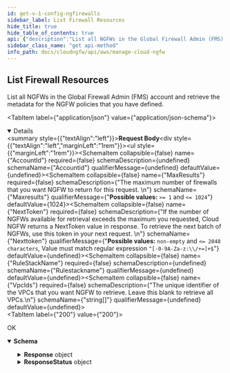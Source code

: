```yaml
---
id: get-v-1-config-ngfirewalls
sidebar_label: List Firewall Resources
hide_title: true
hide_table_of_contents: true
api: {"description":"List all NGFWs in the Global Firewall Admin (FMS) account and retrieve the metadata for the NGFW policies that you have defined.\n","operationId":"get-v1-config-ngfirewalls","parameters":[],"requestBody":{"content":{"application/json":{"schema":{"additionalProperties":false,"properties":{"AccountId":{"title":"Accountid","type":"string"},"MaxResults":{"default":1024,"description":"The maximum number of firewalls that you want NGFW to return for this request. \n","maximum":1024,"minimum":1,"title":"Maxresults","type":"integer"},"NextToken":{"description":"If the number of NGFWs available for retrieval exceeds the maximum you requested, Cloud NGFW returns a NextToken value in response. To retrieve the next batch of NGFWs, use this token in your next request.                            \n","maxLength":2048,"minLength":1,"pattern":"^[-0-9A-Za-z:\\/+=]+$","title":"Nexttoken","type":"string"},"RuleStackName":{"title":"Rulestackname","type":"string"},"VpcIds":{"description":"The unique identifier of the VPCs that you want NGFW to retrieve. Leave this blank to retrieve all VPCs.\n","items":{"type":"string"},"title":"Vpcids","type":"array"}},"title":"ListFWResourceRequest","type":"object"}}}},"responses":{"200":{"content":{"application/json":{"schema":{"properties":{"Response":{"description":"The API call response.\n","properties":{"Firewalls":{"description":"The list of NGFWs.\n","items":{"properties":{"AccountId":{"description":"The unique ID of the account.\n","title":"Accountid","type":"string"},"FirewallName":{"description":"Name of the NGFW, unique in a region for each customer. \n","title":"Firewallname","type":"string"}},"required":["FirewallName"],"title":"FirewallInfo","type":"object"},"title":"Firewalls","type":"array"},"NextToken":{"description":"If the number of NGFWs available for retrieval exceeds the maximum you requested, Cloud NGFW returns a NextToken value in response. To retrieve the next batch of NGFWs, use this token in your next request.                            \n","title":"Nexttoken","type":"string"}},"title":"ResponseData","type":"object"},"ResponseStatus":{"description":"The API call response status.\n","additionalProperties":false,"properties":{"ErrorCode":{"default":0,"description":"Default value of a successful response is 0. Any other number indicates an error code.  \n\n400—HTTP bad request\n* InvalidRequestException—Operation failed due to invalid request. For example, unsupported parameter name or value in the request.\n* ResourceNotFoundException—Unable to locate a resource using the parameters you provided.\n* ThrottlingException—Operation failed due to throttling limitations.  \n\n500—Bad request \n* InternalServerError—Your request is valid but Cloud NGFW could not perform the operation due to a system issue.\n","title":"Errorcode","type":"integer"},"Reason":{"description":"The error description.\n","title":"Reason","type":"string"}},"title":"Result","type":"object"}},"title":"ListFWResourceResponse","type":"object"}}},"description":"OK"}},"tags":["ManageNGFW"],"method":"get","path":"/v1/config/ngfirewalls","servers":[{"url":"https://api.us-east-1.aws.cloudngfw.paloaltonetworks.com"}],"jsonRequestBodyExample":{"AccountId":"string","MaxResults":1024,"NextToken":"string","RuleStackName":"string","VpcIds":["string"]},"info":{"contact":{},"description":"Add and modify the user IAM rules and permission policies required to expand or reduce their access and permissions. You can also delete a user. And individual users can view their roles and change their name or password as necessary.                                 \n","title":"Manage Cloud NGFW","version":"1.0.0"},"postman":{"name":"List Firewall Resources","description":{"content":"List all NGFWs in the Global Firewall Admin (FMS) account and retrieve the metadata for the NGFW policies that you have defined.\n","type":"text/plain"},"url":{"path":["v1","config","ngfirewalls"],"host":["{{baseUrl}}"],"query":[],"variable":[]},"header":[{"key":"Content-Type","value":"application/json"},{"key":"Accept","value":"application/json"}],"method":"GET","body":{"mode":"raw","raw":"\"\"","options":{"raw":{"language":"json"}}}}}
sidebar_class_name: "get api-method"
info_path: docs/cloudngfw/api/aws/manage-cloud-ngfw
---
```



## List Firewall Resources



List all NGFWs in the Global Firewall Admin (FMS) account and retrieve the metadata for the NGFW policies that you have defined.


<MimeTabs><TabItem label={"application/json"} value={"application/json-schema"}><details style={{}} data-collapsed={false} open={true}><summary style={{"textAlign":"left"}}><strong>Request Body</strong></summary><div style={{"textAlign":"left","marginLeft":"1rem"}}></div><ul style={{"marginLeft":"1rem"}}><SchemaItem collapsible={false} name={"AccountId"} required={false} schemaDescription={undefined} schemaName={"Accountid"} qualifierMessage={undefined} defaultValue={undefined}></SchemaItem><SchemaItem collapsible={false} name={"MaxResults"} required={false} schemaDescription={"The maximum number of firewalls that you want NGFW to return for this request. \n"} schemaName={"Maxresults"} qualifierMessage={"**Possible values:** `>= 1` and `<= 1024`"} defaultValue={1024}></SchemaItem><SchemaItem collapsible={false} name={"NextToken"} required={false} schemaDescription={"If the number of NGFWs available for retrieval exceeds the maximum you requested, Cloud NGFW returns a NextToken value in response. To retrieve the next batch of NGFWs, use this token in your next request.                            \n"} schemaName={"Nexttoken"} qualifierMessage={"**Possible values:** `non-empty` and `<= 2048 characters`, Value must match regular expression `^[-0-9A-Za-z:\\/+=]+$`"} defaultValue={undefined}></SchemaItem><SchemaItem collapsible={false} name={"RuleStackName"} required={false} schemaDescription={undefined} schemaName={"Rulestackname"} qualifierMessage={undefined} defaultValue={undefined}></SchemaItem><SchemaItem collapsible={false} name={"VpcIds"} required={false} schemaDescription={"The unique identifier of the VPCs that you want NGFW to retrieve. Leave this blank to retrieve all VPCs.\n"} schemaName={"string[]"} qualifierMessage={undefined} defaultValue={undefined}></SchemaItem></ul></details></TabItem></MimeTabs><div><ApiTabs><TabItem label={"200"} value={"200"}><div>

OK

</div><div><MimeTabs groupId={"mime-type"}><TabItem label={"application/json"} value={"application/json"}><SchemaTabs groupId={"schema-tabs"}><TabItem label={"Schema"} value={"Schema"}><details style={{}} data-collapsed={false} open={true}><summary style={{"textAlign":"left"}}><strong>Schema</strong></summary><div style={{"textAlign":"left","marginLeft":"1rem"}}></div><ul style={{"marginLeft":"1rem"}}><SchemaItem collapsible={true} className={"schemaItem"}><details style={{}}><summary style={{}}><strong>Response</strong><span style={{"opacity":"0.6"}}> object</span></summary><div style={{"marginLeft":"1rem"}}><div style={{"marginTop":".5rem","marginBottom":".5rem"}}>

The API call response.


</div><SchemaItem collapsible={true} className={"schemaItem"}><details style={{}}><summary style={{}}><strong>Firewalls</strong><span style={{"opacity":"0.6"}}> object[]</span></summary><div style={{"marginLeft":"1rem"}}><div style={{"marginTop":".5rem","marginBottom":".5rem"}}>

The list of NGFWs.


</div><SchemaItem collapsible={false} name={"AccountId"} required={false} schemaDescription={"The unique ID of the account.\n"} schemaName={"Accountid"} qualifierMessage={undefined} defaultValue={undefined}></SchemaItem><SchemaItem collapsible={false} name={"FirewallName"} required={false} schemaDescription={"Name of the NGFW, unique in a region for each customer. \n"} schemaName={"Firewallname"} qualifierMessage={undefined} defaultValue={undefined}></SchemaItem></div></details></SchemaItem><SchemaItem collapsible={false} name={"NextToken"} required={false} schemaDescription={"If the number of NGFWs available for retrieval exceeds the maximum you requested, Cloud NGFW returns a NextToken value in response. To retrieve the next batch of NGFWs, use this token in your next request.                            \n"} schemaName={"Nexttoken"} qualifierMessage={undefined} defaultValue={undefined}></SchemaItem></div></details></SchemaItem><SchemaItem collapsible={true} className={"schemaItem"}><details style={{}}><summary style={{}}><strong>ResponseStatus</strong><span style={{"opacity":"0.6"}}> object</span></summary><div style={{"marginLeft":"1rem"}}><div style={{"marginTop":".5rem","marginBottom":".5rem"}}>

The API call response status.


</div><SchemaItem collapsible={false} name={"ErrorCode"} required={false} schemaDescription={"Default value of a successful response is 0. Any other number indicates an error code.  \n\n400—HTTP bad request\n* InvalidRequestException—Operation failed due to invalid request. For example, unsupported parameter name or value in the request.\n* ResourceNotFoundException—Unable to locate a resource using the parameters you provided.\n* ThrottlingException—Operation failed due to throttling limitations.  \n\n500—Bad request \n* InternalServerError—Your request is valid but Cloud NGFW could not perform the operation due to a system issue.\n"} schemaName={"Errorcode"} qualifierMessage={undefined} defaultValue={0}></SchemaItem><SchemaItem collapsible={false} name={"Reason"} required={false} schemaDescription={"The error description.\n"} schemaName={"Reason"} qualifierMessage={undefined} defaultValue={undefined}></SchemaItem></div></details></SchemaItem></ul></details></TabItem><TabItem label={"Example (from schema)"} value={"Example (from schema)"}><ResponseSamples responseExample={"{\n  \"Response\": {\n    \"Firewalls\": [\n      {\n        \"AccountId\": \"string\",\n        \"FirewallName\": \"string\"\n      }\n    ],\n    \"NextToken\": \"string\"\n  },\n  \"ResponseStatus\": {\n    \"ErrorCode\": 0,\n    \"Reason\": \"string\"\n  }\n}"} language={"json"}></ResponseSamples></TabItem></SchemaTabs></TabItem></MimeTabs></div></TabItem></ApiTabs></div>
      